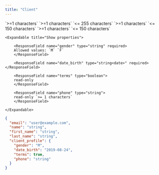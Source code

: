 ```yaml
---
title: "Client"
---
```


<ResponseField name="email" type="string<email>" required>
  `>=1 characters`
</ResponseField>

<ResponseField name="name" type="string" required>
  `>=1 characters` `<= 255 characters`
</ResponseField>

<ResponseField name="first_name" type="string" required>
`>=1 characters` `<= 150 characters` 
</ResponseField>

<ResponseField name="last_name" type="string" required>
`>=1 characters` `<= 150 characters`    
</ResponseField>

<ResponseField name="client_profile" type="object" >

    <Expandable title="Show properties">

        <ResponseField name="gender" type="string" required>
        Allowed values: `M` `F`
        </ResponseField>

        <ResponseField name="date_birth" type="string<date>" required></ResponseField>

        <ResponseField name="terms" type="boolean">
        read-only
        </ResponseField>

        <ResponseField name="phone" type="string">
        read-only `>= 1 characters`
        </ResponseField>

    </Expandable>

</ResponseField>

<ResponseExample>

```json
{
  "email": "user@example.com",
  "name": "string",
  "first_name": "string",
  "last_name": "string",
  "client_profile": {
    "gender": "M",
    "date_birth": "2019-08-24",
    "terms": true,
    "phone": "string"
  }
}
```

</ResponseExample>

